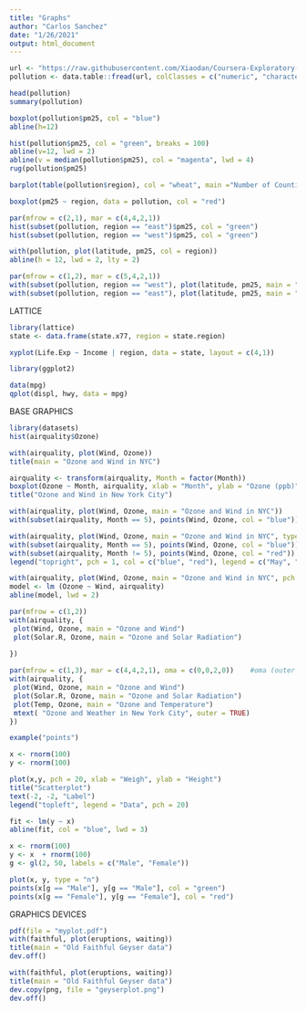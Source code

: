 ```yaml
---
title: "Graphs"
author: "Carlos Sanchez"
date: "1/26/2021"
output: html_document
---
```


```r
url <- "https://raw.githubusercontent.com/Xiaodan/Coursera-Exploratory-Data-Analysis/master/data/avgpm25.csv"
pollution <- data.table::fread(url, colClasses = c("numeric", "character", "factor", "numeric", "numeric"))

```

```r
head(pollution)
summary(pollution)
```


```r
boxplot(pollution$pm25, col = "blue")
abline(h=12)
```



```r
hist(pollution$pm25, col = "green", breaks = 100)
abline(v=12, lwd = 2)
abline(v = median(pollution$pm25), col = "magenta", lwd = 4)
rug(pollution$pm25)
```

```r
barplot(table(pollution$region), col = "wheat", main ="Number of Counties in Each Region")
```


```r
boxplot(pm25 ~ region, data = pollution, col = "red")
```

```r
par(mfrow = c(2,1), mar = c(4,4,2,1))
hist(subset(pollution, region == "east")$pm25, col = "green")
hist(subset(pollution, region == "west")$pm25, col = "green")

```

```r
with(pollution, plot(latitude, pm25, col = region))
abline(h = 12, lwd = 2, lty = 2)
```

```r
par(mfrow = c(1,2), mar = c(5,4,2,1))
with(subset(pollution, region == "west"), plot(latitude, pm25, main = "West"))
with(subset(pollution, region == "east"), plot(latitude, pm25, main = "East"))

```



LATTICE

```r
library(lattice)
state <- data.frame(state.x77, region = state.region)
```

```r
xyplot(Life.Exp ~ Income | region, data = state, layout = c(4,1))
```


```r
library(ggplot2)

data(mpg)
qplot(displ, hwy, data = mpg)
```



BASE GRAPHICS

```r
library(datasets)
hist(airquality$Ozone)
```




```r
with(airquality, plot(Wind, Ozone))
title(main = "Ozone and Wind in NYC")
```


```r
airquality <- transform(airquality, Month = factor(Month))
boxplot(Ozone ~ Month, airquality, xlab = "Month", ylab = "Ozone (ppb)", col.axis = "blue", col.lab = "red")
title("Ozone and Wind in New York City")

```


```r
with(airquality, plot(Wind, Ozone, main = "Ozone and Wind in NYC"))
with(subset(airquality, Month == 5), points(Wind, Ozone, col = "blue"))
```


```r
with(airquality, plot(Wind, Ozone, main = "Ozone and Wind in NYC", type = "n"))
with(subset(airquality, Month == 5), points(Wind, Ozone, col = "blue"))
with(subset(airquality, Month != 5), points(Wind, Ozone, col = "red"))
legend("topright", pch = 1, col = c("blue", "red"), legend = c("May", "Other Months"))
```


```r
with(airquality, plot(Wind, Ozone, main = "Ozone and Wind in NYC", pch = 20))
model <- lm (Ozone ~ Wind, airquality)
abline(model, lwd = 2)
```


```r
par(mfrow = c(1,2))
with(airquality, {
 plot(Wind, Ozone, main = "Ozone and Wind")
 plot(Solar.R, Ozone, main = "Ozone and Solar Radiation")
  
})
```


```r
par(mfrow = c(1,3), mar = c(4,4,2,1), oma = c(0,0,2,0))    #oma (outer margin)
with(airquality, {
 plot(Wind, Ozone, main = "Ozone and Wind")
 plot(Solar.R, Ozone, main = "Ozone and Solar Radiation")
 plot(Temp, Ozone, main = "Ozone and Temperature")
 mtext( "Ozone and Weather in New York City", outer = TRUE)
})
```


```r
example("points")
```



```r
x <- rnorm(100)
y <- rnorm(100)

plot(x,y, pch = 20, xlab = "Weigh", ylab = "Height")
title("Scatterplot")
text(-2, -2, "Label")
legend("topleft", legend = "Data", pch = 20)

fit <- lm(y ~ x)
abline(fit, col = "blue", lwd = 3)
```



```r
x <- rnorm(100)
y <- x  + rnorm(100)
g <- gl(2, 50, labels = c("Male", "Female"))

plot(x, y, type = "n")
points(x[g == "Male"], y[g == "Male"], col = "green")
points(x[g == "Female"], y[g == "Female"], col = "red")

```


GRAPHICS DEVICES

```r
pdf(file = "myplot.pdf")
with(faithful, plot(eruptions, waiting))
title(main = "Old Faithful Geyser data")
dev.off()
```



```r
with(faithful, plot(eruptions, waiting))
title(main = "Old Faithful Geyser data")
dev.copy(png, file = "geyserplot.png")
dev.off()
```








